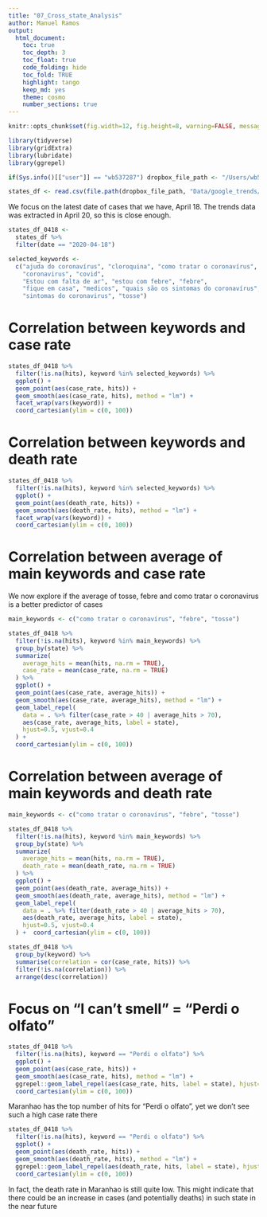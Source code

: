 ```yaml
---
title: "07_Cross_state_Analysis"
author: Manuel Ramos
output: 
  html_document:
    toc: true
    toc_depth: 3
    toc_float: true
    code_folding: hide
    toc_fold: TRUE
    highlight: tango
    keep_md: yes
    theme: cosmo
    number_sections: true
---
```



```r
knitr::opts_chunk$set(fig.width=12, fig.height=8, warning=FALSE, message=FALSE)
```

```r
library(tidyverse)
library(gridExtra)
library(lubridate)
library(ggrepel)

if(Sys.info()[["user"]] == "wb537287") dropbox_file_path <- "/Users/wb537287/Dropbox/COVID Social Media Analysis"

states_df <- read.csv(file.path(dropbox_file_path, "Data/google_trends/FinalData/brazil_crosstates_clean.csv"))
```

We focus on the latest date of cases that we have, April 18. The trends data was extracted in April 20, so this is close enough. 

```r
states_df_0418 <- 
  states_df %>% 
  filter(date == "2020-04-18") 

selected_keywords <- 
  c("ajuda do coronavírus", "cloroquina", "como tratar o coronavírus", 
    "coronavirus", "covid", 
    "Estou com falta de ar", "estou com febre", "febre", 
    "fique em casa", "medicos", "quais são os sintomas do coronavírus", 
    "sintomas do coronavirus", "tosse")
```


# Correlation between keywords and case rate

```r
states_df_0418 %>%
  filter(!is.na(hits), keyword %in% selected_keywords) %>% 
  ggplot() + 
  geom_point(aes(case_rate, hits)) +
  geom_smooth(aes(case_rate, hits), method = "lm") + 
  facet_wrap(vars(keyword)) + 
  coord_cartesian(ylim = c(0, 100))
```

# Correlation between keywords and death rate

```r
states_df_0418 %>%
  filter(!is.na(hits), keyword %in% selected_keywords) %>% 
  ggplot() + 
  geom_point(aes(death_rate, hits)) +
  geom_smooth(aes(death_rate, hits), method = "lm") + 
  facet_wrap(vars(keyword)) +
  coord_cartesian(ylim = c(0, 100)) 

```

# Correlation between average of main keywords and case rate
 
We now explore if the average of tosse, febre and como tratar o coronavirus is a better predictor of cases

```r
main_keywords <- c("como tratar o coronavírus", "febre", "tosse")

states_df_0418 %>%
  filter(!is.na(hits), keyword %in% main_keywords) %>% 
  group_by(state) %>%
  summarize(
    average_hits = mean(hits, na.rm = TRUE), 
    case_rate = mean(case_rate, na.rm = TRUE)
  ) %>% 
  ggplot() + 
  geom_point(aes(case_rate, average_hits)) +
  geom_smooth(aes(case_rate, average_hits), method = "lm") + 
  geom_label_repel(
    data = . %>% filter(case_rate > 40 | average_hits > 70), 
    aes(case_rate, average_hits, label = state), 
    hjust=0.5, vjust=0.4
  ) +
  coord_cartesian(ylim = c(0, 100))
```

# Correlation between average of main keywords and death rate

```r
main_keywords <- c("como tratar o coronavírus", "febre", "tosse")

states_df_0418 %>%
  filter(!is.na(hits), keyword %in% main_keywords) %>% 
  group_by(state) %>%
  summarize(
    average_hits = mean(hits, na.rm = TRUE), 
    death_rate = mean(death_rate, na.rm = TRUE)
  ) %>% 
  ggplot() + 
  geom_point(aes(death_rate, average_hits)) +
  geom_smooth(aes(death_rate, average_hits), method = "lm") +
  geom_label_repel(
    data = . %>% filter(death_rate > 40 | average_hits > 70), 
    aes(death_rate, average_hits, label = state), 
    hjust=0.5, vjust=0.4
  ) +  coord_cartesian(ylim = c(0, 100))
```

```r
states_df_0418 %>% 
  group_by(keyword) %>% 
  summarise(correlation = cor(case_rate, hits)) %>% 
  filter(!is.na(correlation)) %>% 
  arrange(desc(correlation))
```
 
# Focus on "I can't smell" = "Perdi o olfato" 

```r
states_df_0418 %>% 
  filter(!is.na(hits), keyword == "Perdi o olfato") %>% 
  ggplot() + 
  geom_point(aes(case_rate, hits)) +
  geom_smooth(aes(case_rate, hits), method = "lm") + 
  ggrepel::geom_label_repel(aes(case_rate, hits, label = state), hjust=0.5, vjust=0.4) +
  coord_cartesian(ylim = c(0, 100))
```
Maranhao has the top number of hits for "Perdi o olfato", yet we don't see such a high case rate there

```r
states_df_0418 %>% 
  filter(!is.na(hits), keyword == "Perdi o olfato") %>% 
  ggplot() + 
  geom_point(aes(death_rate, hits)) +
  geom_smooth(aes(death_rate, hits), method = "lm") + 
  ggrepel::geom_label_repel(aes(death_rate, hits, label = state), hjust=0.5, vjust=0.4) +
  coord_cartesian(ylim = c(0, 100))
```

In fact, the death rate in Maranhao is still quite low. This might indicate that there could be an increase in cases (and potentially deaths) in such state in the near future

